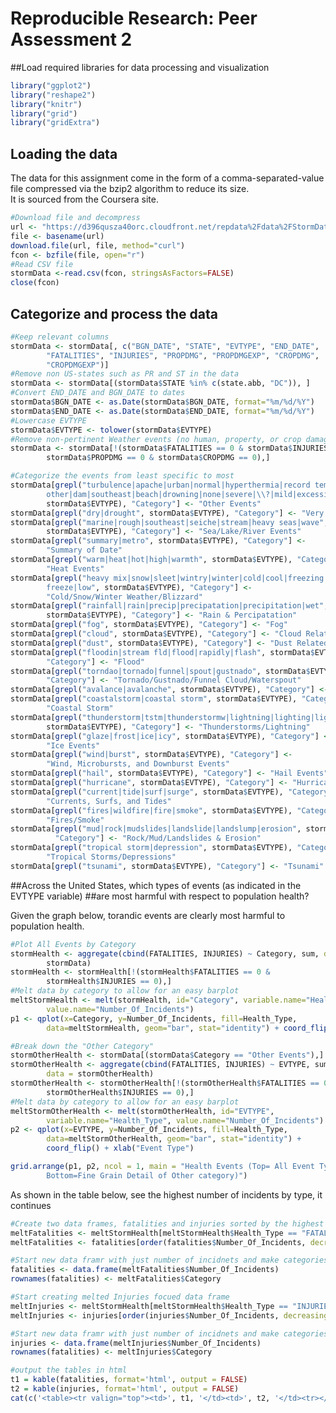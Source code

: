 # Reproducible Research: Peer Assessment 2

##Load required libraries for data processing and visualization
```r
library("ggplot2")
library("reshape2")
library("knitr")
library("grid")
library("gridExtra")
```

## Loading the data

The data for this assignment come in the form of a comma-separated-value file 
compressed via the bzip2 algorithm to reduce its size.  
It is sourced from the Coursera site.


```r
#Download file and decompress
url <- "https://d396qusza40orc.cloudfront.net/repdata%2Fdata%2FStormData.csv.bz2"
file <- basename(url)
download.file(url, file, method="curl")
fcon <- bzfile(file, open="r")
#Read CSV file
stormData <-read.csv(fcon, stringsAsFactors=FALSE)
close(fcon)
```

## Categorize and process the data
```r
#Keep relevant columns
stormData <- stormData[, c("BGN_DATE", "STATE", "EVTYPE", "END_DATE", 
        "FATALITIES", "INJURIES", "PROPDMG", "PROPDMGEXP", "CROPDMG", 
        "CROPDMGEXP")]
#Remove non US-states such as PR and ST in the data
stormData <- stormData[(stormData$STATE %in% c(state.abb, "DC")), ]
#Convert END_DATE and BGN_DATE to dates
stormData$BGN_DATE <- as.Date(stormData$BGN_DATE, format="%m/%d/%Y")
stormData$END_DATE <- as.Date(stormData$END_DATE, format="%m/%d/%Y")
#Lowercase EVTYPE
stormData$EVTYPE <- tolower(stormData$EVTYPE)
#Remove non-pertinent Weather events (no human, property, or crop damage)
stormData <- stormData[!(stormData$FATALITIES == 0 & stormData$INJURIES == 0 & 
        stormData$PROPDMG == 0 & stormData$CROPDMG == 0),]

#Categorize the events from least specific to most
stormData[grepl("turbulence|apache|urban|normal|hyperthermia|record temperatures|
        other|dam|southeast|beach|drowning|none|severe|\\?|mild|excessive|record", 
        stormData$EVTYPE), "Category"] <- "Other Events"
stormData[grepl("dry|drought", stormData$EVTYPE), "Category"] <- "Very Dry/Drought"
stormData[grepl("marine|rough|southeast|seiche|stream|heavy seas|wave", 
        stormData$EVTYPE), "Category"] <- "Sea/Lake/River Events"
stormData[grepl("summary|metro", stormData$EVTYPE), "Category"] <- 
        "Summary of Date"
stormData[grepl("warm|heat|hot|high|warmth", stormData$EVTYPE), "Category"] <- 
        "Heat Events"
stormData[grepl("heavy mix|snow|sleet|wintry|winter|cold|cool|freezing|blizzard|
        freeze|low", stormData$EVTYPE), "Category"] <- 
        "Cold/Snow/Winter Weather/Blizzard"
stormData[grepl("rainfall|rain|precip|precipatation|precipitation|wet",
        stormData$EVTYPE), "Category"] <- "Rain & Percipatation"
stormData[grepl("fog", stormData$EVTYPE), "Category"] <- "Fog"
stormData[grepl("cloud", stormData$EVTYPE), "Category"] <- "Cloud Related Events"
stormData[grepl("dust", stormData$EVTYPE), "Category"] <- "Dust Related Events"
stormData[grepl("floodin|stream fld|flood|rapidly|flash", stormData$EVTYPE), 
        "Category"] <- "Flood"
stormData[grepl("torndao|tornado|funnel|spout|gustnado", stormData$EVTYPE), 
        "Category"] <- "Tornado/Gustnado/Funnel Cloud/Waterspout"
stormData[grepl("avalance|avalanche", stormData$EVTYPE), "Category"] <- "Avalanche"
stormData[grepl("coastalstorm|coastal storm", stormData$EVTYPE), "Category"] <- 
        "Coastal Storm"
stormData[grepl("thunderstorm|tstm|thunderstormw|lightning|lighting|ligntning", 
        stormData$EVTYPE), "Category"] <- "Thunderstorms/Lightning"
stormData[grepl("glaze|frost|ice|icy", stormData$EVTYPE), "Category"] <- 
        "Ice Events"
stormData[grepl("wind|burst", stormData$EVTYPE), "Category"] <- 
        "Wind, Microbursts, and Downburst Events"
stormData[grepl("hail", stormData$EVTYPE), "Category"] <- "Hail Events"
stormData[grepl("hurricane", stormData$EVTYPE), "Category"] <- "Hurricanes"
stormData[grepl("current|tide|surf|surge", stormData$EVTYPE), "Category"] <- 
        "Currents, Surfs, and Tides"
stormData[grepl("fires|wildfire|fire|smoke", stormData$EVTYPE), "Category"] <- 
        "Fires/Smoke"
stormData[grepl("mud|rock|mudslides|landslide|landslump|erosion", stormData$EVTYPE), 
          "Category"] <- "Rock/Mud/Landslides & Erosion"
stormData[grepl("tropical storm|depression", stormData$EVTYPE), "Category"] <- 
        "Tropical Storms/Depressions"
stormData[grepl("tsunami", stormData$EVTYPE), "Category"] <- "Tsunami"
```


##Across the United States, which types of events (as indicated in the EVTYPE variable) 
##are most harmful with respect to population health?

Given the graph below, torandic events are clearly most harmful to population 
health.

```r

#Plot All Events by Category
stormHealth <- aggregate(cbind(FATALITIES, INJURIES) ~ Category, sum, data = 
        stormData)
stormHealth <- stormHealth[!(stormHealth$FATALITIES == 0 & 
        stormHealth$INJURIES == 0),]
#Melt data by category to allow for an easy barplot
meltStormHealth <- melt(stormHealth, id="Category", variable.name="Health_Type", 
        value.name="Number_Of_Incidents")
p1 <- qplot(x=Category, y=Number_Of_Incidents, fill=Health_Type, 
        data=meltStormHealth, geom="bar", stat="identity") + coord_flip()

#Break down the "Other Category"
stormOtherHealth <- stormData[(stormData$Category == "Other Events"),]
stormOtherHealth <- aggregate(cbind(FATALITIES, INJURIES) ~ EVTYPE, sum, 
        data = stormOtherHealth)
stormOtherHealth <- stormOtherHealth[!(stormOtherHealth$FATALITIES == 0 & 
        stormOtherHealth$INJURIES == 0),]
#Melt data by category to allow for an easy barplot
meltStormOtherHealth <- melt(stormOtherHealth, id="EVTYPE", 
        variable.name="Health_Type", value.name="Number_Of_Incidents")
p2 <- qplot(x=EVTYPE, y=Number_Of_Incidents, fill=Health_Type, 
        data=meltStormOtherHealth, geom="bar", stat="identity") + 
        coord_flip() + xlab("Event Type")

grid.arrange(p1, p2, ncol = 1, main = "Health Events (Top= All Event Types, 
        Bottom=Fine Grain Detail of Other category)")
```

As shown in the table below, see the highest number of incidents by type, it continues 
```r
#Create two data frames, fatalities and injuries sorted by the highest counts at the top
meltFatalities <- meltStormHealth[meltStormHealth$Health_Type == "FATALITIES",]
meltFatalities <- fatalities[order(fatalities$Number_Of_Incidents, decreasing=TRUE),]

#Start new data framr with just number of incidnets and make categories the rowname
fatalities <- data.frame(meltFatalities$Number_Of_Incidents)
rownames(fatalities) <- meltFatalities$Category

#Start creating melted Injuries focued data frame
meltInjuries <- meltStormHealth[meltStormHealth$Health_Type == "INJURIES",]
meltInjuries <- injuries[order(injuries$Number_Of_Incidents, decreasing=TRUE),]

#Start new data framr with just number of incidnets and make categories the rowname
injuries <- data.frame(meltInjuries$Number_Of_Incidents)
rownames(fatalities) <- meltInjuries$Category

#output the tables in html
t1 = kable(fatalities, format='html', output = FALSE)
t2 = kable(injuries, format='html', output = FALSE)
cat(c('<table><tr valign="top"><td>', t1, '</td><td>', t2, '</td><tr></table>'), sep = '')
```

